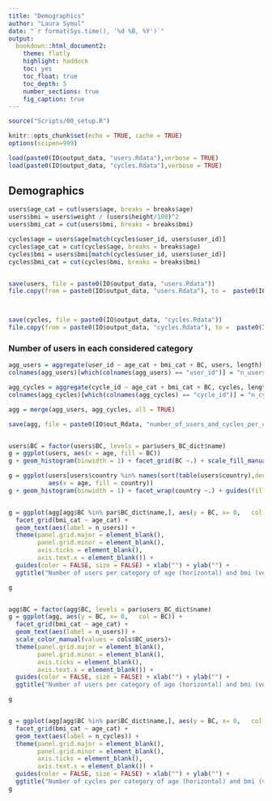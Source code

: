 ```yaml
---
title: "Demographics"
author: "Laura Symul"
date: "`r format(Sys.time(), '%d %B, %Y')`"
output: 
  bookdown::html_document2: 
    theme: flatly
    highlight: haddock
    toc: yes
    toc_float: true
    toc_depth: 5
    number_sections: true
    fig_caption: true
---
```



```r
source("Scripts/00_setup.R")
```


```r
knitr::opts_chunk$set(echo = TRUE, cache = TRUE)
options(scipen=999)
```


```r
load(paste0(IO$output_data, "users.Rdata"),verbose = TRUE)
load(paste0(IO$output_data, "cycles.Rdata"),verbose = TRUE)
```



## Demographics


```r

users$age_cat = cut(users$age, breaks = breaks$age)
users$bmi = users$weight / (users$height/100)^2
users$bmi_cat = cut(users$bmi, breaks = breaks$bmi)

cycles$age = users$age[match(cycles$user_id, users$user_id)]
cycles$age_cat = cut(cycles$age, breaks = breaks$age)
cycles$bmi = users$bmi[match(cycles$user_id, users$user_id)]
cycles$bmi_cat = cut(cycles$bmi, breaks = breaks$bmi)


save(users, file = paste0(IO$output_data, "users.Rdata"))
file.copy(from = paste0(IO$output_data, "users.Rdata"), to =  paste0(IO$output_data, "users_with_demographics.Rdata"), overwrite = TRUE)



save(cycles, file = paste0(IO$output_data, "cycles.Rdata"))
file.copy(from = paste0(IO$output_data, "cycles.Rdata"), to =  paste0(IO$output_data, "cycles_with_demographics.Rdata"), overwrite = TRUE)

```


### Number of users in each considered category


```r


agg_users = aggregate(user_id ~ age_cat + bmi_cat + BC, users, length)
colnames(agg_users)[which(colnames(agg_users) == "user_id")] = "n_users"

agg_cycles = aggregate(cycle_id ~ age_cat + bmi_cat + BC, cycles, length)
colnames(agg_cycles)[which(colnames(agg_cycles) == "cycle_id")] = "n_cycles"

agg = merge(agg_users, agg_cycles, all = TRUE)

save(agg, file = paste0(IO$out_Rdata, "number_of_users_and_cycles_per_category.Rdata"))


users$BC = factor(users$BC, levels = par$users_BC_dict$name)
g = ggplot(users, aes(x = age, fill = BC))
g + geom_histogram(binwidth = 1) + facet_grid(BC ~.) + scale_fill_manual(values = cols$BC_users)

g = ggplot(users[users$country %in% names(sort(table(users$country),decreasing = TRUE))[1:9],], 
           aes(x = age, fill = country))
g + geom_histogram(binwidth = 1) + facet_wrap(country ~.) + guides(fill = FALSE)


g = ggplot(agg[agg$BC %in% par$BC_dict$name,], aes(y = BC, x= 0,   col = BC)) + 
  facet_grid(bmi_cat ~ age_cat) + 
  geom_text(aes(label = n_users)) + 
  theme(panel.grid.major = element_blank(),
        panel.grid.minor = element_blank(), 
        axis.ticks = element_blank(),
        axis.text.x = element_blank()) + 
  guides(color = FALSE, size = FALSE) + xlab("") + ylab("") + 
  ggtitle("Number of users per category of age (horizontal) and bmi (vertical)")

g


agg$BC = factor(agg$BC, levels = par$users_BC_dict$name)
g = ggplot(agg, aes(y = BC, x= 0,   col = BC)) + 
  facet_grid(bmi_cat ~ age_cat) + 
  geom_text(aes(label = n_users)) + 
  scale_color_manual(values = cols$BC_users)+
  theme(panel.grid.major = element_blank(),
        panel.grid.minor = element_blank(), 
        axis.ticks = element_blank(),
        axis.text.x = element_blank()) + 
  guides(color = FALSE, size = FALSE) + xlab("") + ylab("") + 
  ggtitle("Number of users per category of age (horizontal) and bmi (vertical)")

g


g = ggplot(agg[agg$BC %in% par$BC_dict$name,], aes(y = BC, x= 0,   col = BC)) + 
  facet_grid(bmi_cat ~ age_cat) + 
  geom_text(aes(label = n_cycles)) + 
  theme(panel.grid.major = element_blank(),
        panel.grid.minor = element_blank(), 
        axis.ticks = element_blank(),
        axis.text.x = element_blank()) + 
  guides(color = FALSE, size = FALSE) + xlab("") + ylab("") +
  ggtitle("Number of cycles per category of age (horizontal) and bmi (vertical)")
g

```





